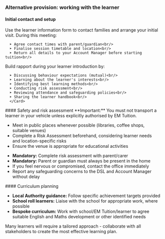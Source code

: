 ### Alternative provision: working with the learner
#### Initial contact and setup
<CardGroup cols={2}>
  <Card title="Meet & greet visit" icon="handshake">
    Use the learner information form to contact families and arrange your initial visit. During this meeting:<br/>
    
      ➤ Agree contact times with parent/guardian<br/>
      ➤ Finalise session timetable and location<br/>
      ➤ Return all details to your Account Manager before starting tuition<br/>
    
  </Card>
  <Card title="Relationship building" icon="users">
    Build rapport during your learner introduction by:<br/>
   
      ➤ Discussing behaviour expectations (mutual)<br/>
      ➤ Learning about the learner's interests<br/>
      ➤ Identifying best learning methods<br/>
      ➤ Conducting risk assessment<br/>
      ➤ Reviewing attendance and safeguarding policies<br/>
      ➤ Sharing the learner handbook<br/>
      </Card>
</CardGroup>
#### Safety and risk assessment
<Warning>
  **Important:** You must not transport a learner in your vehicle unless explicitly authorised by EM Tuition.
</Warning>
<Accordion title="Tuition outside the home">
  <ul>
    <li>Meet in public places whenever possible (libraries, coffee shops, suitable venues)</li>
    <li>Complete a Risk Assessment beforehand, considering learner needs and location-specific risks</li>
    <li>Ensure the venue is appropriate for educational activities</li>
  </ul>
</Accordion>
<Accordion title="Home-based tuition">
  <ul>
    <li><strong>Mandatory:</strong> Complete risk assessment with parent/carer</li>
    <li><strong>Mandatory:</strong> Parent or guardian must always be present in the home</li>
    <li>If you feel nervous or compromised, contact the office immediately</li>
    <li>Report any safeguarding concerns to the DSL and Account Manager without delay</li>
  </ul>
</Accordion>
#### Curriculum planning
<CardGroup cols={1}>
  <Card title="Curriculum guidance" icon="book-open">
    <ul>
      <li><strong>Local Authority guidance:</strong> Follow specific achievement targets provided</li>
      <li><strong>School roll learners:</strong> Liaise with the school for appropriate work, where possible</li>
      <li><strong>Bespoke curriculum:</strong> Work with school/EM Tuition/learner to agree suitable English and Maths development or other identified needs</li>
    </ul>
    <div style={{ marginTop: 12, padding: 12, backgroundColor: 'rgba(59, 130, 246, 0.1)', borderRadius: 8 }}>
      Many learners will require a tailored approach - collaborate with all stakeholders to create the most effective learning plan.
    </div>
  </Card>
</CardGroup>
